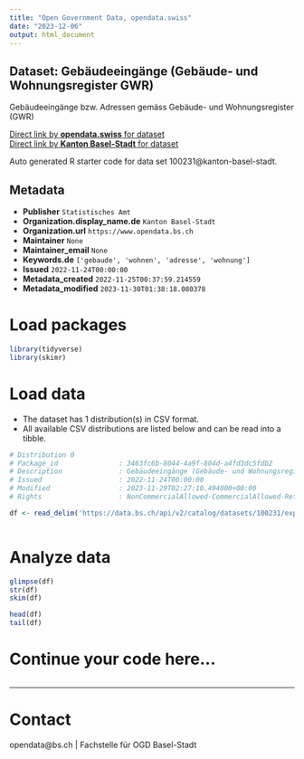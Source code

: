 ```yaml
---
title: "Open Government Data, opendata.swiss"
date: "2023-12-06"
output: html_document
---
```


## Dataset: Gebäudeeingänge (Gebäude- und Wohnungsregister GWR)

Gebäudeeingänge bzw. Adressen gemäss Gebäude- und Wohnungsregister (GWR)

[Direct link by **opendata.swiss** for dataset](https://opendata.swiss/de/dataset/gebaudeeingange-gebaude-und-wohnungsregister-gwr)<br>
[Direct link by **Kanton Basel-Stadt** for dataset](https://data.bs.ch/explore/dataset/100231/)

Auto generated R starter code for data set 100231@kanton-basel-stadt.

## Metadata

- **Publisher** `Statistisches Amt`
- **Organization.display_name.de** `Kanton Basel-Stadt`
- **Organization.url** `https://www.opendata.bs.ch`
- **Maintainer** `None`
- **Maintainer_email** `None`
- **Keywords.de** `['gebaude', 'wohnen', 'adresse', 'wohnung']`
- **Issued** `2022-11-24T00:00:00`
- **Metadata_created** `2022-11-25T00:37:59.214559`
- **Metadata_modified** `2023-11-30T01:38:18.080378`


# Load packages

```r

library(tidyverse)
library(skimr)

```

# Load data

-   The dataset has 1 distribution(s) in CSV format.
-   All available CSV distributions are listed below and can be read into a tibble.

```r

# Distribution 0
# Package_id               : 3463fc6b-8044-4a9f-804d-a4fd3dc5fdb2
# Description              : Gebäudeeingänge (Gebäude- und Wohnungsregister GWR) (csv)
# Issued                   : 2022-11-24T00:00:00
# Modified                 : 2023-11-29T02:27:10.494000+00:00
# Rights                   : NonCommercialAllowed-CommercialAllowed-ReferenceRequired

df <- read_delim('https://data.bs.ch/api/v2/catalog/datasets/100231/exports/csv')



```

# Analyze data

```r

glimpse(df)
str(df)
skim(df)

head(df)
tail(df)

```

# Continue your code here...

```r

```

------------------------------------------------------------------------

# Contact

opendata@bs.ch | Fachstelle für OGD Basel-Stadt
